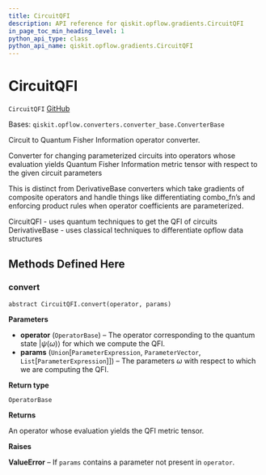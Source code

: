 ```yaml
---
title: CircuitQFI
description: API reference for qiskit.opflow.gradients.CircuitQFI
in_page_toc_min_heading_level: 1
python_api_type: class
python_api_name: qiskit.opflow.gradients.CircuitQFI
---
```


# CircuitQFI

<span id="qiskit.opflow.gradients.CircuitQFI" />

`CircuitQFI` [GitHub](https://github.com/qiskit/qiskit/tree/stable/0.19/qiskit/opflow/gradients/circuit_qfis/circuit_qfi.py "view source code")

Bases: `qiskit.opflow.converters.converter_base.ConverterBase`

Circuit to Quantum Fisher Information operator converter.

Converter for changing parameterized circuits into operators whose evaluation yields Quantum Fisher Information metric tensor with respect to the given circuit parameters

This is distinct from DerivativeBase converters which take gradients of composite operators and handle things like differentiating combo\_fn’s and enforcing product rules when operator coefficients are parameterized.

CircuitQFI - uses quantum techniques to get the QFI of circuits DerivativeBase - uses classical techniques to differentiate opflow data structures

## Methods Defined Here

### convert

<span id="qiskit.opflow.gradients.CircuitQFI.convert" />

`abstract CircuitQFI.convert(operator, params)`

**Parameters**

*   **operator** (`OperatorBase`) – The operator corresponding to the quantum state $|\psi(\omega)\rangle$ for which we compute the QFI.
*   **params** (`Union`\[`ParameterExpression`, `ParameterVector`, `List`\[`ParameterExpression`]]) – The parameters $\omega$ with respect to which we are computing the QFI.

**Return type**

`OperatorBase`

**Returns**

An operator whose evaluation yields the QFI metric tensor.

**Raises**

**ValueError** – If `params` contains a parameter not present in `operator`.

